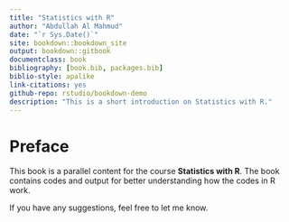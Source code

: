 ```yaml
--- 
title: "Statistics with R"
author: "Abdullah Al Mahmud"
date: "`r Sys.Date()`"
site: bookdown::bookdown_site
output: bookdown::gitbook
documentclass: book
bibliography: [book.bib, packages.bib]
biblio-style: apalike
link-citations: yes
github-repo: rstudio/bookdown-demo
description: "This is a short introduction on Statistics with R."
---
```


# Preface {-}

This book is a parallel content for the course **Statistics with R**. The book contains codes and output for better understanding how the codes in R work. 

If you have any suggestions, feel free to let me know. 

